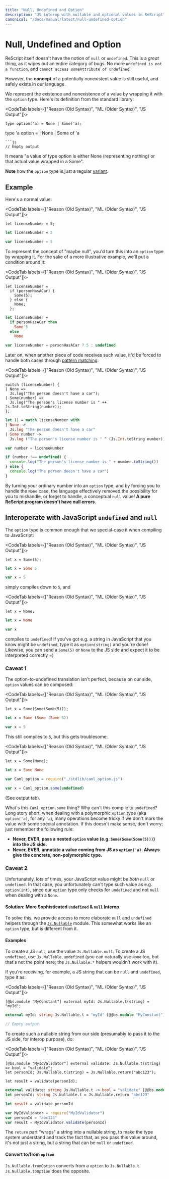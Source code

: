 ```yaml
---
title: "Null, Undefined and Option"
description: "JS interop with nullable and optional values in ReScript"
canonical: "/docs/manual/latest/null-undefined-option"
---
```


# Null, Undefined and Option

ReScript itself doesn't have the notion of `null` or `undefined`. This is a _great_ thing, as it wipes out an entire category of bugs. No more `undefined is not a function`, and `cannot access someAttribute of undefined`!

However, the **concept** of a potentially nonexistent value is still useful, and safely exists in our language.

We represent the existence and nonexistence of a value by wrapping it with the `option` type. Here's its definition from the standard library:

<CodeTab labels={["Reason (Old Syntax)", "ML (Older Syntax)", "JS Output"]}>

```re
type option('a) = None | Some('a);
```

type 'a option = | None | Some of 'a

````
```js
// Empty output
````

</CodeTab>

It means "a value of type option is either None (representing nothing) or that actual value wrapped in a Some".

**Note** how the `option` type is just a regular [variant](variant.md).

## Example

Here's a normal value:

<CodeTab labels={["Reason (Old Syntax)", "ML (Older Syntax)", "JS Output"]}>

```re
let licenseNumber = 5;
```

```ml
let licenseNumber = 5
```

```js
var licenseNumber = 5
```

</CodeTab>

To represent the concept of "maybe null", you'd turn this into an `option` type by wrapping it. For the sake of a more illustrative example, we'll put a condition around it:

<CodeTab labels={["Reason (Old Syntax)", "ML (Older Syntax)", "JS Output"]}>

```re
let licenseNumber =
  if (personHasACar) {
    Some(5);
  } else {
    None;
  };
```

```ml
let licenseNumber =
  if personHasACar then
    Some 5
  else
    None
```

```js
var licenseNumber = personHasACar ? 5 : undefined
```

</CodeTab>

Later on, when another piece of code receives such value, it'd be forced to handle both cases through [pattern matching](pattern-matching-destructuring.md):

<CodeTab labels={["Reason (Old Syntax)", "ML (Older Syntax)", "JS Output"]}>

```re
switch (licenseNumber) {
| None =>
  Js.log("The person doesn't have a car");
| Some(number) =>
  Js.log("The person's license number is " ++ Js.Int.toString(number));
};
```

```ml
let () = match licenseNumber with
| None ->
  Js.log "The person doesn't have a car"
| Some number ->
  Js.log ("The person's license number is " ^ (Js.Int.toString number))
```

```js
var number = licenseNumber

if (number !== undefined) {
  console.log("The person's license number is " + number.toString())
} else {
  console.log("The person doesn't have a car")
}
```

</CodeTab>

By turning your ordinary number into an `option` type, and by forcing you to handle the `None` case, the language effectively removed the possibility for you to mishandle, or forget to handle, a conceptual `null` value! **A pure ReScript program doesn't have null errors**.

## Interoperate with JavaScript `undefined` and `null`

The `option` type is common enough that we special-case it when compiling to JavaScript:

<CodeTab labels={["Reason (Old Syntax)", "ML (Older Syntax)", "JS Output"]}>

```re
let x = Some(5);
```

```ml
let x = Some 5
```

```js
var x = 5
```

</CodeTab>

simply compiles down to `5`, and

<CodeTab labels={["Reason (Old Syntax)", "ML (Older Syntax)", "JS Output"]}>

```re
let x = None;
```

```ml
let x = None
```

```js
var x
```

</CodeTab>

compiles to `undefined`! If you've got e.g. a string in JavaScript that you know might be `undefined`, type it as `option(string)` and you're done! Likewise, you can send a `Some(5)` or `None` to the JS side and expect it to be interpreted correctly =)

### Caveat 1

The option-to-undefined translation isn't perfect, because on our side, `option` values can be composed:

<CodeTab labels={["Reason (Old Syntax)", "ML (Older Syntax)", "JS Output"]}>

```re
let x = Some(Some(Some(5)));
```

```ml
let x = Some (Some (Some 5))
```

```js
var x = 5
```

</CodeTab>

This still compiles to `5`, but this gets troublesome:

<CodeTab labels={["Reason (Old Syntax)", "ML (Older Syntax)", "JS Output"]}>

```re
let x = Some(None);
```

```ml
let x = Some None
```

```js
var Caml_option = require("./stdlib/caml_option.js")

var x = Caml_option.some(undefined)
```

(See output tab).

</CodeTab>

What's this `Caml_option.some` thing? Why can't this compile to `undefined`? Long story short, when dealing with a polymorphic `option` type (aka `option('a)`, for any `'a`), many operations become tricky if we don't mark the value with some special annotation. If this doesn't make sense, don't worry; just remember the following rule:

- **Never, EVER, pass a nested `option` value (e.g. `Some(Some(Some(5)))`) into the JS side.**
- **Never, EVER, annotate a value coming from JS as `option('a)`. Always give the concrete, non-polymorphic type.**

### Caveat 2

Unfortunately, lots of times, your JavaScript value might be _both_ `null` or `undefined`. In that case, you unfortunately can't type such value as e.g. `option(int)`, since our `option` type only checks for `undefined` and not `null` when dealing with a `None`.

#### Solution: More Sophisticated `undefined` & `null` Interop

To solve this, we provide access to more elaborate `null` and `undefined` helpers through the [`Js.Nullable`](api/js/nullable) module. This somewhat works like an `option` type, but is different from it.

#### Examples

To create a JS `null`, use the value `Js.Nullable.null`. To create a JS `undefined`, use `Js.Nullable.undefined` (you can naturally use `None` too, but that's not the point here; the `Js.Nullable.*` helpers wouldn't work with it).

If you're receiving, for example, a JS string that can be `null` and `undefined`, type it as:

<CodeTab labels={["Reason (Old Syntax)", "ML (Older Syntax)", "JS Output"]}>

```re
[@bs.module "MyConstant"] external myId: Js.Nullable.t(string) = "myId";
```

```ml
external myId: string Js.Nullable.t = "myId" [@@bs.module "MyConstant"]
```

```js
// Empty output
```

</CodeTab>

To create such a nullable string from our side (presumably to pass it to the JS side, for interop purpose), do:

<CodeTab labels={["Reason (Old Syntax)", "ML (Older Syntax)", "JS Output"]}>

```re
[@bs.module "MyIdValidator"] external validate: Js.Nullable.t(string) => bool = "validate";
let personId: Js.Nullable.t(string) = Js.Nullable.return("abc123");

let result = validate(personId);
```

```ml
external validate: string Js.Nullable.t -> bool = "validate" [@@bs.module "MyIdValidator"]
let personId: string Js.Nullable.t = Js.Nullable.return "abc123"

let result = validate personId
```

```js
var MyIdValidator = require("MyIdValidator")
var personId = "abc123"
var result = MyIdValidator.validate(personId)
```

</CodeTab>

The `return` part "wraps" a string into a nullable string, to make the type system understand and track the fact that, as you pass this value around, it's not just a string, but a string that can be `null` or `undefined`.

#### Convert to/from `option`

`Js.Nullable.fromOption` converts from a `option` to `Js.Nullable.t`. `Js.Nullable.toOption` does the opposite.
